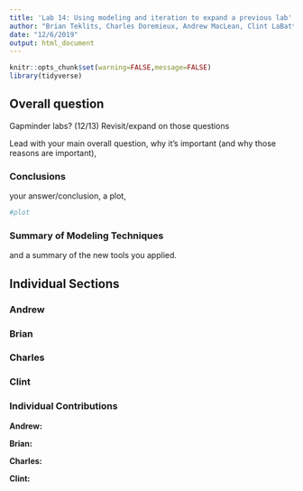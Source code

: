```yaml
---
title: 'Lab 14: Using modeling and iteration to expand a previous lab'
author: "Brian Teklits, Charles Doremieux, Andrew MacLean, Clint LaBattaglia"
date: "12/6/2019"
output: html_document
---
```


```r
knitr::opts_chunk$set(warning=FALSE,message=FALSE)
library(tidyverse)
```

## Overall question

Gapminder labs? (12/13) Revisit/expand on those questions

Lead with your main overall question, why it’s important (and why those reasons are important),

### Conclusions

 your answer/conclusion, a plot, 
```r
#plot
```

### Summary of Modeling Techniques
and a summary of the new tools you applied. 

## Individual Sections

### Andrew

### Brian

### Charles

### Clint

### Individual Contributions

**Andrew:**

**Brian:**

**Charles:**

**Clint:**
